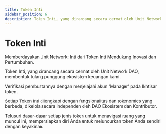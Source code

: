 ```yaml
---
title: Token Inti
sidebar_position: 6
description: Token Inti, yang dirancang secara cermat oleh Unit Network DAO, membentuk tulang punggung ekosistem keuangan kami.
---
```


# Token Inti

Memberdayakan Unit Network: Inti dari Token Inti Mendukung Inovasi dan Pertumbuhan.

Token Inti, yang dirancang secara cermat oleh Unit Network DAO, membentuk
tulang punggung ekosistem keuangan kami.

Verifikasi pembuatannya dengan menjelajahi akun 'Manager' pada Ikhtisar token.

Setiap Token Inti dilengkapi dengan fungsionalitas dan tokenomics yang berbeda, dikelola secara independen oleh DAO Ekosistem dan Kontributor.

Telusuri dasar-dasar setiap jenis token untuk menavigasi ruang yang muncul ini, mempersiapkan diri Anda untuk meluncurkan token Anda sendiri dengan keyakinan.
